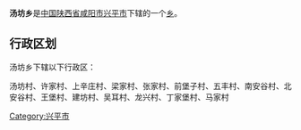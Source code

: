 {{中国乡级行政区
|行政区全称 = 汤坊乡
|景观照片文件名 = 
|景观照片描述 = 
|汉语拼音 =
|其他语言 = 
|其他语言名称 = 
|位置图文件名 = 
|位置图描述 = 
|自定义图片=
|上级行政区 = [[陕西省|陕西省]][[咸阳市|咸阳市]][[兴平市|兴平市]]
|行政区类别 = [[乡级行政区|乡]]
|行政区划代码 = 
|行政区划 = 
|村委会 = 
|居委会 = 
|建置时间 = 
|领导职位 = 
|领导名称 = 
|政府驻地 = 
|毗邻 = 
|地理坐标 = 
|总面积 = 
|总人口 = 
|户籍人口 = 
|户籍人口年份 = 
|常住人口 = 
|常住人口年份 = 
|人口密度 = 
|GDP = 
|邮政编码 = 
|电话区号 = 
|官方网站 = 
|网站名称 = 
}}
'''汤坊乡'''是[[中华人民共和国|中国]][[陕西省|陕西省]][[咸阳市|咸阳市]][[兴平市|兴平市]]下辖的一个[[乡级行政区|乡]]。

== 行政区划 ==
汤坊乡下辖以下行政区：

汤坊村、许家村、上辛庄村、梁家村、张家村、前堡子村、五丰村、南安谷村、北安谷村、王堡村、建坊村、吴耳村、龙兴村、丁家堡村、马家村

{{陕西小作品}}
{{兴平市行政区划}}

[[Category:兴平市|Category:兴平市]]